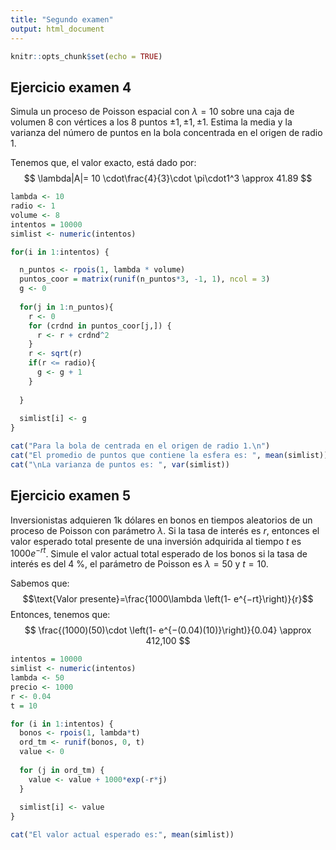 ---
title: "Segundo examen"
output: html_document
---

```{r setup, include=FALSE}
knitr::opts_chunk$set(echo = TRUE)
```

## Ejercicio examen 4

Simula un proceso de Poisson espacial con $\lambda = 10$ sobre una caja de volumen 8 con vértices a los 8 puntos $\pm 1, \pm 1, \pm 1$. Estima la media y la varianza del número de puntos en la bola concentrada en el origen de radio $1$.

Tenemos que, el valor exacto, está dado por: $$
\lambda|A|= 10 \cdot\frac{4}{3}\cdot \pi\cdot1^3 \approx 41.89
$$

```{r}
lambda <- 10
radio <- 1
volume <- 8
intentos = 10000
simlist <- numeric(intentos)

for(i in 1:intentos) {

  n_puntos <- rpois(1, lambda * volume)
  puntos_coor = matrix(runif(n_puntos*3, -1, 1), ncol = 3)
  g <- 0
  
  for(j in 1:n_puntos){
    r <- 0
    for (crdnd in puntos_coor[j,]) {
      r <- r + crdnd^2
    }
    r <- sqrt(r)
    if(r <= radio){
      g <- g + 1
    }
    
  }
  
  simlist[i] <- g
}

cat("Para la bola de centrada en el origen de radio 1.\n")
cat("El promedio de puntos que contiene la esfera es: ", mean(simlist))
cat("\nLa varianza de puntos es: ", var(simlist))
```

## Ejercicio examen 5

Inversionistas adquieren 1k dólares en bonos en tiempos aleatorios de un proceso de Poisson con parámetro $\lambda$. Si la tasa de interés es $r$, entonces el valor esperado total presente de una inversión adquirida al tiempo $t$ es $1000e^{-rt}$. Simule el valor actual total esperado de los bonos si la tasa de interés es del 4 %, el parámetro de Poisson es $\lambda = 50$ y $t = 10$.

Sabemos que: $$\text{Valor presente}=\frac{1000\lambda \left(1- e^{−rt}\right)}{r}$$ Entonces, tenemos que: $$
\frac{(1000)(50)\cdot \left(1- e^{−(0.04)(10)}\right)}{0.04} \approx  412,100
$$

```{r}
intentos = 10000
simlist <- numeric(intentos)
lambda <- 50
precio <- 1000
r <- 0.04
t = 10

for (i in 1:intentos) {
  bonos <- rpois(1, lambda*t)
  ord_tm <- runif(bonos, 0, t)
  value <- 0
  
  for (j in ord_tm) {
    value <- value + 1000*exp(-r*j)
  }
  
  simlist[i] <- value
}

cat("El valor actual esperado es:", mean(simlist))
```
